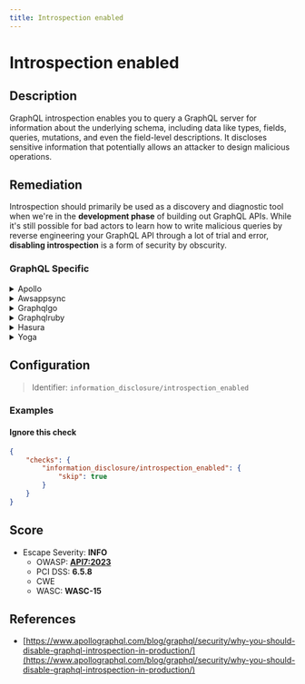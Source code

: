 ```yaml
---
title: Introspection enabled
---
```


# Introspection enabled

## Description

GraphQL introspection enables you to query a GraphQL server for information about the underlying schema, including data like types, fields, queries, mutations, and even the field-level descriptions.
It discloses sensitive information that potentially allows an attacker to design malicious operations.


## Remediation

Introspection should primarily be used as a discovery and diagnostic tool when we're in the **development phase** of building out GraphQL APIs.
While it's still possible for bad actors to learn how to write malicious queries by reverse engineering your GraphQL API through a lot of trial and error, **disabling introspection** is a form of security by obscurity.



### GraphQL Specific

<details>
    <summary>Apollo</summary>

To disable Introspection, either set `NODE_ENV` to `production` or enforce it : ```javascript const server = new ApolloServer({   typeDefs,   resolvers,   introspection: false }); ``` Source: <https://escape.tech/blog/9-graphql-security-best-practices/>

</details>

<details>
    <summary>Awsappsync</summary>

Add ACL rule to prevent GraphQL __schema introspection queries to the API.This is achieved by blocking any HTTP body that includes the string "__schema".This would be entered into the Rule JSON editor when creating a web ACL in the AWS WAF Console.For more information refer to :[AWS AppSync - Developer Guide](https://docs.aws.amazon.com/appsync/latest/devguide/what-is-appsync.html) [Integrate an AppSync API with AWS WAF](https://docs.aws.amazon.com/appsync/latest/devguide/WAF-Integration.html) [AWS Web Application Firewall](https://docs.aws.amazon.com/waf/latest/developerguide/waf-chapter.html)

</details>

<details>
    <summary>Graphqlgo</summary>

You can disable introspection with a custom middleware filtering the keyword `__schema`:

</details>

<details>
    <summary>Graphqlruby</summary>

To disable introspection in production, you can update your schema definition:

</details>

<details>
    <summary>Hasura</summary>

Hasura allows you to control who can run an introspection query. To do so: - Go to Project Console > Security Settings > Schema Introspection - Select a role (e.g., guest) - Check "Disabled"See the [official guide](https://hasura.io/docs/latest/graphql/cloud/security/disable-graphql-introspection/) for more information.

</details>

<details>
    <summary>Yoga</summary>

To disable introspection in Yoga, you can set the `introspection` option to `false` when creating the server instance.

</details>

## Configuration

> Identifier: `information_disclosure/introspection_enabled`



### Examples



#### Ignore this check

```json
{
    "checks": {
        "information_disclosure/introspection_enabled": {
            "skip": true
        }
    }
}
```




## Score

- Escape Severity: **<span className="info-severityom">INFO</span>**
  - OWASP: **[API7:2023](https://github.com/OWASP/API-Security/blob/master/editions/2023/en/0xa7-server-side-request-forgery.md)**
  - PCI DSS: **6.5.8**
  - CWE
  - WASC: **WASC-15**
  
  






## References

- [https://www.apollographql.com/blog/graphql/security/why-you-should-disable-graphql-introspection-in-production/](https://www.apollographql.com/blog/graphql/security/why-you-should-disable-graphql-introspection-in-production/)
  